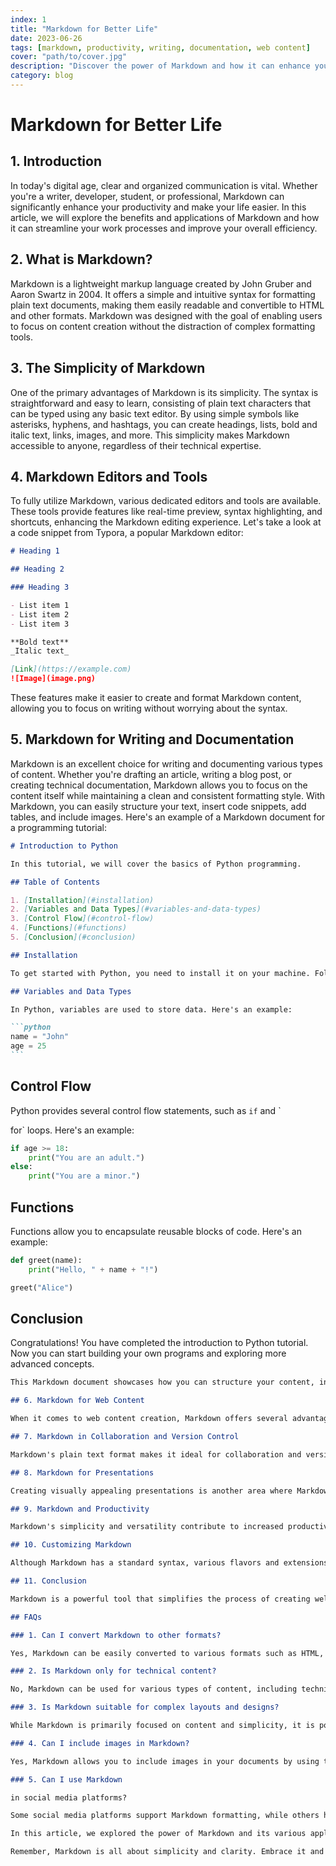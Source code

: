 ```yaml
---
index: 1
title: "Markdown for Better Life"
date: 2023-06-26
tags: [markdown, productivity, writing, documentation, web content]
cover: "path/to/cover.jpg"
description: "Discover the power of Markdown and how it can enhance your productivity, streamline your writing process, and improve collaboration. Learn about the simplicity of Markdown syntax, its applications in writing, documentation, web content, and presentations, and unleash its potential to make your life easier."
category: blog
---
```


# Markdown for Better Life

## 1. Introduction

In today's digital age, clear and organized communication is vital. Whether you're a writer, developer, student, or professional, Markdown can significantly enhance your productivity and make your life easier. In this article, we will explore the benefits and applications of Markdown and how it can streamline your work processes and improve your overall efficiency.

## 2. What is Markdown?

Markdown is a lightweight markup language created by John Gruber and Aaron Swartz in 2004. It offers a simple and intuitive syntax for formatting plain text documents, making them easily readable and convertible to HTML and other formats. Markdown was designed with the goal of enabling users to focus on content creation without the distraction of complex formatting tools.

## 3. The Simplicity of Markdown

One of the primary advantages of Markdown is its simplicity. The syntax is straightforward and easy to learn, consisting of plain text characters that can be typed using any basic text editor. By using simple symbols like asterisks, hyphens, and hashtags, you can create headings, lists, bold and italic text, links, images, and more. This simplicity makes Markdown accessible to anyone, regardless of their technical expertise.

## 4. Markdown Editors and Tools

To fully utilize Markdown, various dedicated editors and tools are available. These tools provide features like real-time preview, syntax highlighting, and shortcuts, enhancing the Markdown editing experience. Let's take a look at a code snippet from Typora, a popular Markdown editor:

```markdown
# Heading 1

## Heading 2

### Heading 3

- List item 1
- List item 2
- List item 3

**Bold text**
_Italic text_

[Link](https://example.com)
![Image](image.png)
```

These features make it easier to create and format Markdown content, allowing you to focus on writing without worrying about the syntax.

## 5. Markdown for Writing and Documentation

Markdown is an excellent choice for writing and documenting various types of content. Whether you're drafting an article, writing a blog post, or creating technical documentation, Markdown allows you to focus on the content itself while maintaining a clean and consistent formatting style. With Markdown, you can easily structure your text, insert code snippets, add tables, and include images. Here's an example of a Markdown document for a programming tutorial:

````markdown
# Introduction to Python

In this tutorial, we will cover the basics of Python programming.

## Table of Contents

1. [Installation](#installation)
2. [Variables and Data Types](#variables-and-data-types)
3. [Control Flow](#control-flow)
4. [Functions](#functions)
5. [Conclusion](#conclusion)

## Installation

To get started with Python, you need to install it on your machine. Follow the instructions based on your operating system.

## Variables and Data Types

In Python, variables are used to store data. Here's an example:

```python
name = "John"
age = 25
```
````

## Control Flow

Python provides several control flow statements, such as `if` and `

for` loops. Here's an example:

```python
if age >= 18:
    print("You are an adult.")
else:
    print("You are a minor.")
```

## Functions

Functions allow you to encapsulate reusable blocks of code. Here's an example:

```python
def greet(name):
    print("Hello, " + name + "!")

greet("Alice")
```

## Conclusion

Congratulations! You have completed the introduction to Python tutorial. Now you can start building your own programs and exploring more advanced concepts.

```markdown
This Markdown document showcases how you can structure your content, include code snippets, and create a well-organized tutorial or documentation.

## 6. Markdown for Web Content

When it comes to web content creation, Markdown offers several advantages. It allows you to write HTML content quickly and efficiently without the need for extensive HTML coding. Many content management systems and blogging platforms support Markdown natively, enabling you to write and publish web articles seamlessly. Markdown's lightweight syntax also ensures faster loading times and better accessibility for web readers.

## 7. Markdown in Collaboration and Version Control

Markdown's plain text format makes it ideal for collaboration and version control. You can easily share Markdown documents with colleagues or collaborators, and everyone can view and edit the content using a Markdown editor. Git, the popular version control system, works seamlessly with Markdown files, allowing multiple contributors to make changes and track revisions effectively.

## 8. Markdown for Presentations

Creating visually appealing presentations is another area where Markdown shines. Tools like Remark.js and Reveal.js allow you to convert Markdown files into stunning HTML presentations. By leveraging Markdown's simple syntax and combining it with CSS styling, you can design beautiful slideshows with minimal effort. This approach offers more flexibility and control compared to traditional slide presentation software.

## 9. Markdown and Productivity

Markdown's simplicity and versatility contribute to increased productivity. By using Markdown, you can focus on writing and content creation rather than getting lost in complex formatting options. The intuitive syntax allows you to create well-structured documents quickly, saving you valuable time and effort.

## 10. Customizing Markdown

Although Markdown has a standard syntax, various flavors and extensions exist, allowing you to customize and extend its capabilities. For example, GitHub Flavored Markdown (GFM) introduces additional features like task lists, tables, and syntax highlighting for code blocks. You can explore different Markdown flavors and extensions based on your specific needs and preferences.

## 11. Conclusion

Markdown is a powerful tool that simplifies the process of creating well-formatted and visually appealing documents. Its simplicity, versatility, and compatibility with various tools and platforms make it an excellent choice for writers, developers, and content creators. By embracing Markdown, you can enhance your productivity, improve collaboration, and deliver content that engages your audience effectively.

## FAQs

### 1. Can I convert Markdown to other formats?

Yes, Markdown can be easily converted to various formats such as HTML, PDF, and Word documents using dedicated conversion tools or built-in functionality in Markdown editors.

### 2. Is Markdown only for technical content?

No, Markdown can be used for various types of content, including technical documentation, blog posts, articles, and even personal notes. Its flexibility makes it suitable for both technical and non-technical writing.

### 3. Is Markdown suitable for complex layouts and designs?

While Markdown is primarily focused on content and simplicity, it is possible to achieve more complex layouts and designs by combining Markdown with CSS and HTML elements within the Markdown document.

### 4. Can I include images in Markdown?

Yes, Markdown allows you to include images in your documents by using the appropriate syntax. You can either provide a direct URL to the image or reference a local file.

### 5. Can I use Markdown

in social media platforms?

Some social media platforms support Markdown formatting, while others have their own formatting options. However, you can still use Markdown to draft your content and then convert it to the specific formatting required by the platform.

In this article, we explored the power of Markdown and its various applications in different areas of content creation and collaboration. By utilizing Markdown, you can simplify your workflow, enhance productivity, and create content that engages your audience effectively. Start incorporating Markdown into your writing process and experience the benefits it brings to your work and life.

Remember, Markdown is all about simplicity and clarity. Embrace it and enjoy a better writing experience!
```
